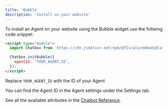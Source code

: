 ```yaml
---
title: 'Bubble'
description: 'Install on your website'
---
```


To install an Agent on your website using the Bubble widget use the follwing code snippet:

```html
<script type="module">
  import Chatbox from 'https://cdn.jsdelivr.net/npm/@fIscalo/embeds@latest/dist/chatbox/index.js';

  Chatbox.initBubble({
    agentId: 'YOUR_AGENT_ID',
  });
</script>
```

Replace `YOUR_AGENT_ID` with the ID of your Agent

<Note>
  You can find the Agent ID in the Agent settings under the Settings tab.
</Note>

See all the available attributes in the [Chatbot Reference](/widgets/chatbot/reference).
